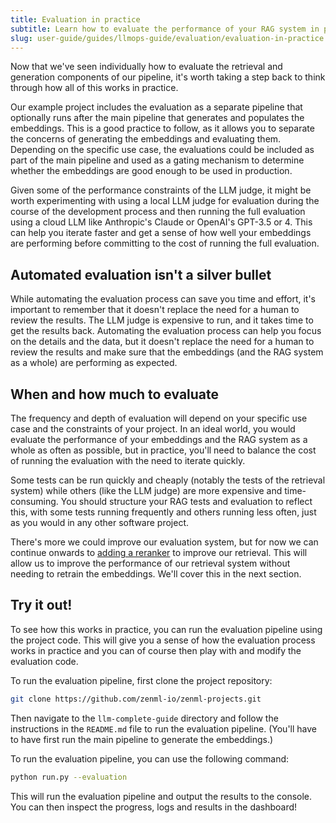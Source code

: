 ---
title: Evaluation in practice
subtitle: Learn how to evaluate the performance of your RAG system in practice.
slug: user-guide/guides/llmops-guide/evaluation/evaluation-in-practice
---


Now that we've seen individually how to evaluate the retrieval and generation components of our pipeline, it's worth taking a step back to think through how all of this works in practice.

Our example project includes the evaluation as a separate pipeline that optionally runs after the main pipeline that generates and populates the embeddings. This is a good practice to follow, as it allows you to separate the concerns of generating the embeddings and evaluating them. Depending on the specific use case, the evaluations could be included as part of the main pipeline and used as a gating mechanism to determine whether the embeddings are good enough to be used in production.

Given some of the performance constraints of the LLM judge, it might be worth experimenting with using a local LLM judge for evaluation during the course of the development process and then running the full evaluation using a cloud LLM like Anthropic's Claude or OpenAI's GPT-3.5 or 4\. This can help you iterate faster and get a sense of how well your embeddings are performing before committing to the cost of running the full evaluation.

## Automated evaluation isn't a silver bullet

While automating the evaluation process can save you time and effort, it's important to remember that it doesn't replace the need for a human to review the results. The LLM judge is expensive to run, and it takes time to get the results back. Automating the evaluation process can help you focus on the details and the data, but it doesn't replace the need for a human to review the results and make sure that the embeddings (and the RAG system as a whole) are performing as expected.

## When and how much to evaluate

The frequency and depth of evaluation will depend on your specific use case and the constraints of your project. In an ideal world, you would evaluate the performance of your embeddings and the RAG system as a whole as often as possible, but in practice, you'll need to balance the cost of running the evaluation with the need to iterate quickly.

Some tests can be run quickly and cheaply (notably the tests of the retrieval system) while others (like the LLM judge) are more expensive and time-consuming. You should structure your RAG tests and evaluation to reflect this, with some tests running frequently and others running less often, just as you would in any other software project.

There's more we could improve our evaluation system, but for now we can continue onwards to [adding a reranker](../reranking.mdx) to improve our retrieval. This will allow us to improve the performance of our retrieval system without needing to retrain the embeddings. We'll cover this in the next section.

## Try it out!

To see how this works in practice, you can run the evaluation pipeline using the project code. This will give you a sense of how the evaluation process works in practice and you can of course then play with and modify the evaluation code.

To run the evaluation pipeline, first clone the project repository:

```Bash
git clone https://github.com/zenml-io/zenml-projects.git
```

Then navigate to the `llm-complete-guide` directory and follow the instructions in the `README.md` file to run the evaluation pipeline. (You'll have to have first run the main pipeline to generate the embeddings.)

To run the evaluation pipeline, you can use the following command:

```Bash
python run.py --evaluation
```

This will run the evaluation pipeline and output the results to the console. You can then inspect the progress, logs and results in the dashboard!
